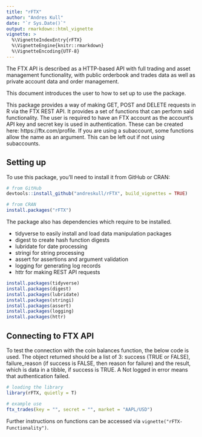 ```yaml
---
title: "rFTX"
author: "Andres Kull"
date: "`r Sys.Date()`"
output: rmarkdown::html_vignette
vignette: >
  %\VignetteIndexEntry{rFTX}
  %\VignetteEngine{knitr::rmarkdown}
  %\VignetteEncoding{UTF-8}
---
```


The FTX API is described as a HTTP-based API with full trading and asset management functionality, with public orderbook and trades data as well as private account data and order management.

This document introduces the user to how to set up to use the package.

This package provides a way of making GET, POST and DELETE requests in R via the FTX REST API. It provides a set of functions that can perform said functionality. The user is required to have an FTX account as the account's API key and secret key is used in authentication. These can be created here: https://ftx.com/profile. If you are using a subaccount, some functions allow the name as an argument. This can be left out if not using subaccounts. 

## Setting up

To use this package, you'll need to install it from GitHub or CRAN:

```r
# from GitHub
devtools::install_github("andreskull/rFTX", build_vignettes = TRUE)

# from CRAN
install.packages("rFTX")

```

The package also has dependencies which require to be installed. 

* tidyverse to easily install and load data manipulation packages
* digest to create hash function digests
* lubridate for date processing
* stringi for string processing
* assert for assertions and argument validation
* logging for generating log records
* httr for making REST API requests

```r
install.packages(tidyverse)
install.packages(digest)
install.packages(lubridate)
install.packages(stringi)
install.packages(assert)
install.packages(logging)
install.packages(httr)

```

## Connecting to FTX API

To test the connection with the coin balances function, the below code is used. The object returned should be a list of 3: success (TRUE or FALSE), failure_reason (if success is FALSE, then reason for failure) and the result, which is data in a tibble, if success is TRUE. A Not logged in error means that authentication failed.  

```r
# loading the library
library(rFTX, quietly = T)

# example use
ftx_trades(key = "", secret = "", market = "AAPL/USD")

```

Further instructions on functions can be accessed via `vignette("rFTX-Functionality")`.